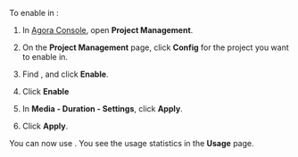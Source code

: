 
To enable <Vg k="MPULL" /> in <Vg k="CONSOLE" />:

1. In [Agora Console](https://console.agora.io/), open **Project Management**.

1. On the **Project Management** page, click **Config** for the project you want to enable <Vg k="MPULL" /> in.

1. Find **<Vg k="MPULL" />**, and click **Enable**.

1. Click **Enable <Vg k="MPULL" />**

1. In **Media <Vg k="MPULL" /> - Duration - Settings**, click **Apply**.

1. Click **Apply**.

You can now use <Vg k="MPULL" />. You see the usage statistics in the **Usage** page.